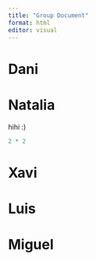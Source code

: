 ```yaml
---
title: "Group Document"
format: html
editor: visual
---
```


# Dani

# Natalia

hihi :)

```r
2 * 2
```

# Xavi

# Luis

# Miguel

